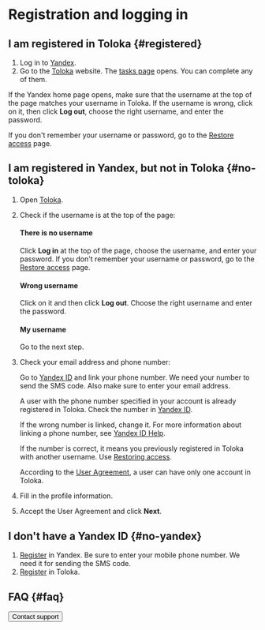 
# Registration and logging in

## I am registered in Toloka {#registered}

1. Log in to [Yandex](https://passport.yandex.com/passport?mode=auth&retpath=https://toloka.yandex.com).
1. Go to the [Toloka](http://toloka.yandex.com/) website. The [tasks page](/docs-new/tolokers/task-select) opens. You can complete any of them.

<Note mode="warning" title="Warning">

If the Yandex home page opens, make sure that the username at the top of the page matches your username in Toloka. If the username is wrong, click on it, then click **Log out**, choose the right username, and enter the password.

</Note>

If you don't remember your username or password, go to the [Restore access](https://passport.yandex.com/passport?mode=restore) page.

## I am registered in Yandex, but not in Toloka {#no-toloka}

1. Open [Toloka](http://toloka.yandex.com/).

1. Check if the username is at the top of the page:

    #### There is no username

    Click **Log in** at the top of the page, choose the username, and enter your password. If you don't remember your username or password, go to the [Restore access](https://passport.yandex.com/passport?mode=restore) page.

    #### Wrong username

    Click on it and then click **Log out**. Choose the right username and enter the password.

    #### My username

    Go to the next step.

1. Check your email address and phone number:

    <Cut title="Email and phone number">

    Go to [Yandex ID](https://passport.yandex.com/profile/phones) and link your phone number. We need your number to send the SMS code. Also make sure to enter your email address.

    </Cut>

    <Cut title="This phone number is already used">

    A user with the phone number specified in your account is already registered in Toloka. Check the number in [Yandex ID](https://passport.yandex.com/profile/phones).

    If the wrong number is linked, change it. For more information about linking a phone number, see [Yandex ID Help](https://yandex.com/support/passport/authorization/phone.html).

    If the number is correct, it means you previously registered in Toloka with another username. Use [Restoring access](https://passport.yandex.com/passport?mode=restore).

    <Note mode="warning" title="Warning">

    According to the [User Agreement](https://toloka.ai/tolokers/legal/user-agreement/), a user can have only one account in Toloka.

    </Note>

    </Cut>

1. Fill in the profile information.

1. Accept the User Agreement and click **Next**.

## I don't have a Yandex ID {#no-yandex}

1. [Register](https://passport.yandex.com/registration?mode=register&amp;retpath=https://toloka.yandex.com/en) in Yandex. Be sure to enter your mobile phone number. We need it for sending the SMS code.
1. [Register](#no-toloka) in Toloka.

## FAQ {#faq}

<FaqLoginCommon/>

<Button themeColor="light" view="default" size="l" type="link" url="/docs-new/tolokers/troubleshooting/troubleshooting#registration">Contact support</Button>
